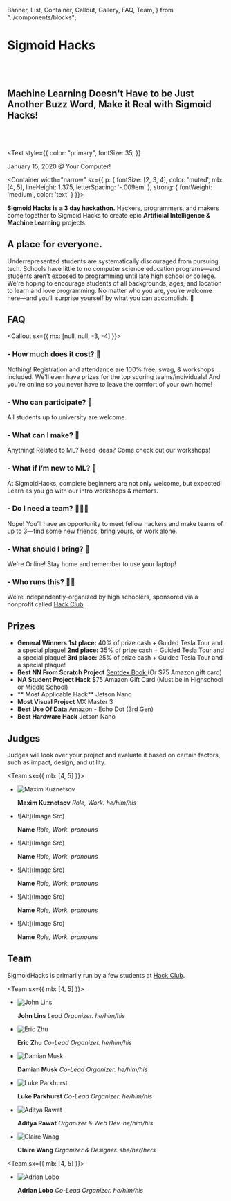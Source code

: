   Banner,
  List,
  Container,
  Callout,
  Gallery,
  FAQ,
  Team,
} from "../components/blocks";

<Banner>


# Sigmoid Hacks

<br />
<br />

## Machine Learning Doesn't Have to be Just Another Buzz Word, Make it Real with Sigmoid Hacks!
<br />
<br />

<Text
  style={{
    color: "primary",
    fontSize: 35,
  }}
>
  January 15, 2020 @ Your Computer!
</Text>

</Banner>


<Container
width="narrow"
sx={{
    p: {
      fontSize: [2, 3, 4],
      color: 'muted',
      mb: [4, 5],
      lineHeight: 1.375,
      letterSpacing: '-.009em'
    },
    strong: {
      fontWeight: 'medium',
      color: 'text'
    }
  }}>


**Sigmoid Hacks is a 3 day hackathon.**
Hackers, programmers, and makers come together to Sigmoid Hacks to create epic **Artificial Intelligence & Machine Learning** projects.

</Container>


<Gallery>


<Photo
  showAlt
  alt="Sticker Exchange! @CodeDay Ohio"
  src="../static/venue/stickexchange.jpg"
/>
<Photo
  showAlt
  alt="Students build projects in groups @AngelHacks"
  src="https://lh3.googleusercontent.com/OhKms3fdlopgcSVkKfzzwWyTR9iehbYTV53hU3gNBACz9GCodbyFLRYrNecnJ0R2SkutT-wZbTWCljW7E20CD9XCYek4A_oV06UA5NFZQDeIYsUJ-53ZAC7Yno5D7wu5Fald13yXn1gKcpJWx0d0eZkQx52-6Hh8Ffb8kyfaF1E7f53EAl01Lo30q1BeIFT-JOkBjmXh3VTRfCPcvDF4AUsWwjdKkKM17Yw0BZE0VKIherAXXiwpj_EeZXs9ZEWORzXqxggW_v_wylzlmPchUEBaaMEqAGYuVGzNiBpLdXNrws7P1R8rQKAmeTSQ_JkZLuONP9-IPcczxvGoiHzK_pjr1qJGwJcn4VAawFnXDDEr7Qf89xmVwUFXhQhlpBMD0ZjSdiXySMxs5v14-dBDVbW3HKntxagquQ7ZBV9TIm__r9pHpMKwDhMFKqGQvs7uQeij3DhrZyPNf2c4pCZ2kZu3MtGmJSrCWitdWpzAHRBeW6FzdQ0TTwpjqPj7UEKia1P8VZNmwZ3acz6sFsD-tm7j7761KJyTMtxemxpgO1PkewAs7GSySrU2icAmXf3eXqtdhoRe670xUKszTkM750-uNpWFRdsyj1Lg70cgpC3oqb73JEg7H3EiVVnLLKsZ1g5Z8fGYk0BYuTEX4cWE87AQXx7g6M6Tbjdxh-eXtKvGLdQpwWDyP6S3SViPPKCMCLRCNdOEWzxeaVZMYutoGAnZwwvJ2vQtlAPTc1lDQUbpTBSqKQ=w1910-h1432-no"
/>

<Box variant="card">


## A place for everyone.

Underrepresented students are systematically discouraged from pursuing tech. Schools have little to no computer science education programs—and students aren't exposed to programming until late high school or college. We're hoping to encourage students of all backgrounds, ages, and location to learn and love programming. No matter who you are, you’re welcome here—and you’ll surprise yourself by what you can accomplish. 💛

</Box>


<Photo
  showAlt
  alt="Student's presented their ideas to the crowd @AngelHacks"
  src="https://lh3.googleusercontent.com/zofpd6vj_x_W0gcp1QELEMcOdBbS5vaeb1E3-rbMogsqzo57HMJ0o63vlyA7Q9I5N6F94wHuK7I8JJYRShajPd56XZyclGZQWsUAOUGn-76JiYEfDf_DEgo_wMCn2tp5IwmkOc4bYpXcEJTlBuVf1qBjvxL3e8bmQNvUV6NLIYFqudfHISiHR1K8ssaTBtB3l48dSxND6qFsx7wMbk-J20MYfaV6vTKJYW8wQ-WdQzlYwMhdZMwXkmftgXz9sjyQw0S0tZ8wSCNMOQqwIbeYCSi6z6uNgW-Ur41FBPaFE0m-u6EjRW0vNqiosla0fMfmwq4xEIIDK2RJ184JSJyC7zrx890jZDL5QyS4X_4lbld40nmUuTriAR-8o6XAgEgly6uQENmJDyTd2CCmnuzZZwv6bBg7UhY9lLwv0lpmdzHiN5CCf7xbrjcChGwjgUcJ6edutstLbVjWj_hpZtF-ETDzi9HBlGrbJ8NJLolbhNy9vjBNV_WXH9JK3jXemr7vhwNcKxRahBOtAhKWIpoZWi2LvwrArpfL2VBT47Zj5fr-mG0w5ckT6bqPp9pnTcZqJSA4L1BZ_uIfP4PrjCifZwITnnCZ2ng1OIKMRpjo-bcboRksNRHa3GTaVrbq9Hl6SdnIimc1tSxRwGT8Omh8QK-DMoQvW95-xqM6T3k8PJd_ifdEkcyndql1N0_-5KHnSi47dmSH3VwurNkAyFqXv9PMafxPMKmQKzCiy6s_Yq-MtsoeZA=w1910-h1432-no"
/>

</Gallery>


<Container>


## FAQ

<Callout sx={{ mx: [null, null, -3, -4] }}>
<FAQ>


### - How much does it cost? 💸

Nothing! Registration and attendance are 100% free, swag, & workshops included. We'll even have prizes for the top scoring teams/individuals! And you're online so you never have to leave the comfort of your own home!

### - Who can participate? 🔭

All students up to university are welcome.

### - What can I make? 🤖

Anything! Related to ML? Need ideas? Come check out our workshops!

### - What if I’m new to ML? 👾

At SigmoidHacks, complete beginners are not only welcome, but expected! Learn as you go with our intro workshops & mentors.

### - Do I need a team? 👨‍👧‍👧

Nope! You’ll have an opportunity to meet fellow hackers and make teams of up to 3—find some new friends, bring yours, or work alone.

### - What should I bring? 🧳

We're Online! Stay home and remember to use your laptop!

### - Who runs this? 👨‍🏫

We’re independently-organized by high schoolers, sponsored via a nonprofit called <a href="https://hackclub.com/" target="_blank">Hack Club</a>.

</FAQ>
</Callout>


## Prizes

<FAQ>


- **General Winners**
  **1st place:** 40% of prize cash + Guided Tesla Tour and a special plaque!
  **2nd place:** 35% of prize cash + Guided Tesla Tour and a special plaque!
  **3rd place:** 25% of prize cash + Guided Tesla Tour and a special plaque!
- **Best NN From Scratch Project**
  <a href="https://nnfs.io/" target="_blank">
    Sentdex Book
  </a> (Or $75 Amazon gift card)
- **NA Student Project Hack**
  $75 Amazon Gift Card (Must be in Highschool or Middle School)
- ** Most Applicable Hack**
  Jetson Nano
- **Most Visual Project**
  MX Master 3
- **Best Use Of Data**
  Amazon - Echo Dot (3rd Gen)
- **Best Hardware Hack**
  Jetson Nano

</FAQ>


## Judges

Judges will look over your project and evaluate it based on certain factors, such as impact, design, and utility.

<Team sx={{ mb: [4, 5] }}>


- ![Maxim Kuznetsov](../static/profiles/judges/maximkuznetsov.jpeg)

  **Maxim Kuznetsov** _Role, Work. he/him/his_

- ![Alt](Image Src)

  **Name** _Role, Work. pronouns_

- ![Alt](Image Src)

  **Name** _Role, Work. pronouns_

- ![Alt](Image Src)

  **Name** _Role, Work. pronouns_

- ![Alt](Image Src)

  **Name** _Role, Work. pronouns_

- ![Alt](Image Src)

  **Name** _Role, Work. pronouns_

</Team>


## Team

SigmoidHacks is primarily run by a few students at <a href="https://hackclub.com/" target="_blank">Hack Club</a>.

<Team sx={{ mb: [4, 5] }}>


- ![John Lins](../static/profiles/team/john.jpeg)

  **John Lins** _Lead Organizer. he/him/his_

- ![Eric Zhu](../static/profiles/team/eric.png)

  **Eric Zhu** _Co-Lead Organizer. he/him/his_

- ![Damian Musk](../static/profiles/team/damian.jpg)

  **Damian Musk** _Co-Lead Organizer. he/him/his_

</Team>
<Team sx={{ mb: [4, 5] }}>


- ![Luke Parkhurst](../static/profiles/team/lukeparkhurst.png)

  **Luke Parkhurst** _Co-Lead Organizer. he/him/his_

- ![Aditya Rawat](../static/profiles/team/aditya.jpeg)

  **Aditya Rawat** _Organizer & Web Dev. he/him/his_

- ![Claire Wnag](../static/profiles/team/claire.jpg)

  **Claire Wang** _Organizer & Designer. she/her/hers_

</Team>


<Team sx={{ mb: [4, 5] }}>


- ![Adrian Lobo](../static/profiles/team/adrianlobo.png)

  **Adrian Lobo** _Co-Lead Organizer. he/him/his_

</Team>


</Container>
